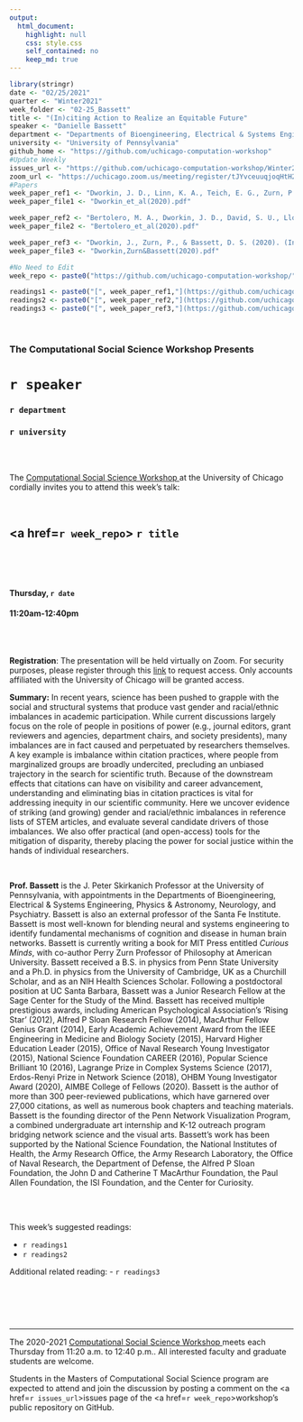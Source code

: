 ```yaml
---
output:
  html_document:
    highlight: null
    css: style.css
    self_contained: no
    keep_md: true
---
```


```r
library(stringr)
date <- "02/25/2021"
quarter <- "Winter2021"
week_folder <- "02-25_Bassett"
title <- "(In)citing Action to Realize an Equitable Future"
speaker <- "Danielle Bassett"
department <- "Departments of Bioengineering, Electrical & Systems Engineering, Physics & Astronomy, Neurology, and Psychiatry"
university <- "University of Pennsylvania"
github_home <- "https://github.com/uchicago-computation-workshop"
#Update Weekly
issues_url <- "https://github.com/uchicago-computation-workshop/Winter2021/issues/7"
zoom_url <- "https://uchicago.zoom.us/meeting/register/tJYvceuuqjoqHtH22bdL00lvo29kz5gEmyy_"
#Papers
week_paper_ref1 <- "Dworkin, J. D., Linn, K. A., Teich, E. G., Zurn, P., Shinohara, R. T., & Bassett, D. S. (2020). The extent and drivers of gender imbalance in neuroscience reference lists. *Nature neuroscience*, 23(8), 918-926."
week_paper_file1 <- "Dworkin_et_al(2020).pdf"

week_paper_ref2 <- "Bertolero, M. A., Dworkin, J. D., David, S. U., Lloreda, C. L., Srivastava, P., Stiso, J., ... & Bassett, D. S. (2020 Preprint). Racial and ethnic imbalance in neuroscience reference lists and intersections with gender. *BioRxiv*."
week_paper_file2 <- "Bertolero_et_al(2020).pdf"

week_paper_ref3 <- "Dworkin, J., Zurn, P., & Bassett, D. S. (2020). (In) citing action to realize an equitable future. Neuron, 106(6), 890-894."
week_paper_file3 <- "Dworkin,Zurn&Bassett(2020).pdf"

#No Need to Edit
week_repo <- paste0("https://github.com/uchicago-computation-workshop/",quarter,"/tree/master/",week_folder)

readings1 <- paste0("[", week_paper_ref1,"](https://github.com/uchicago-computation-workshop/",quarter,"/blob/master/", week_folder,"/",week_paper_file1,")")
readings2 <- paste0("[", week_paper_ref2,"](https://github.com/uchicago-computation-workshop/",quarter,"/blob/master/", week_folder,"/",week_paper_file2,")")
readings3 <- paste0("[", week_paper_ref3,"](https://github.com/uchicago-computation-workshop/",quarter,"/blob/master/", week_folder,"/",week_paper_file3,")")
```






<br>

<h3 class=pfblock-header> The Computational Social Science Workshop Presents </h3>

<h1 class=pfblock-header3> `r speaker`</h1>
<h3 class=pfblock-header3> `r department` </h3>
<h3 class=pfblock-header3> `r university` </h3>

<br><br>



<p class=pfblock-header3>The <a href="https://macss.uchicago.edu/content/computation-workshop"> Computational Social Science Workshop </a> at the University of Chicago cordially invites you to attend this week's talk:</p>



<br>

<div class=pfblock-header3>
<h2 class=pfblock-header>
  <a href=`r week_repo`> `r title` </a>
</h2>

<br>
</div>

<br>

<h4 class=pfblock-header3> Thursday, `r date` </h4>
<h4 class=pfblock-header3> 11:20am-12:40pm </h4>

<br><br>

<p class=footertext2>
**Registration**: The presentation will be held virtually on Zoom. For security purposes, please register through this [link](`r zoom_url`) to request access. Only accounts affiliated with the University of Chicago will be granted access.
</p>

<p class=footertext2>

**Summary:** In recent years, science has been pushed to grapple with the social and structural systems that produce vast gender and racial/ethnic imbalances in academic participation. While current discussions largely focus on the role of people in positions of power (e.g., journal editors, grant reviewers and agencies, department chairs, and society presidents), many imbalances are in fact caused and perpetuated by researchers themselves. A key example is imbalance within citation practices, where people from marginalized groups are broadly undercited, precluding an unbiased trajectory in the search for scientific truth. Because of the downstream effects that citations can have on visibility and career advancement, understanding and eliminating bias in citation practices is vital for addressing inequity in our scientific community. Here we uncover evidence of striking (and growing) gender and racial/ethnic imbalances in reference lists of STEM articles, and evaluate several candidate drivers of those imbalances. We also offer practical (and open-access) tools for the mitigation of disparity, thereby placing the power for social justice within the hands of individual researchers.

</p>

<br>

<p class=footertext2>

**Prof. Bassett** is the J. Peter Skirkanich Professor at the University of Pennsylvania, with appointments in the Departments of Bioengineering, Electrical & Systems Engineering, Physics & Astronomy, Neurology, and Psychiatry. Bassett is also an external professor of the Santa Fe Institute. Bassett is most well-known for blending neural and systems engineering to identify fundamental mechanisms of cognition and disease in human brain networks. Bassett is currently writing a book for MIT Press entitled *Curious Minds*, with co-author Perry Zurn Professor of Philosophy at American University. Bassett received a B.S. in physics from Penn State University and a Ph.D. in physics from the University of Cambridge, UK as a Churchill Scholar, and as an NIH Health Sciences Scholar. Following a postdoctoral position at UC Santa Barbara, Bassett was a Junior Research Fellow at the Sage Center for the Study of the Mind. Bassett has received multiple prestigious awards, including American Psychological Association's ‘Rising Star’ (2012), Alfred P Sloan Research Fellow (2014), MacArthur Fellow Genius Grant (2014), Early Academic Achievement Award from the IEEE Engineering in Medicine and Biology Society (2015), Harvard Higher Education Leader (2015), Office of Naval Research Young Investigator (2015), National Science Foundation CAREER (2016), Popular Science Brilliant 10 (2016), Lagrange Prize in Complex Systems Science (2017), Erdos-Renyi Prize in Network Science (2018), OHBM Young Investigator Award (2020), AIMBE College of Fellows (2020). Bassett is the author of more than 300 peer-reviewed publications, which have garnered over 27,000 citations, as well as numerous book chapters and teaching materials. Bassett is the founding director of the Penn Network Visualization Program, a combined undergraduate art internship and K-12 outreach program bridging network science and the visual arts. Bassett’s work has been supported by the National Science Foundation, the National Institutes of Health, the Army Research Office, the Army Research Laboratory, the Office of Naval Research, the Department of Defense, the Alfred P Sloan Foundation, the John D and Catherine T MacArthur Foundation, the Paul Allen Foundation, the ISI Foundation, and the Center for Curiosity.

</p>

<br>

<br>
This week's suggested readings:

- `r readings1`
- `r readings2`

Additional related reading:
- `r readings3`

<br>

<br><br>

---

<p class=footertext> The 2020-2021 <a href="https://macss.uchicago.edu/content/computation-workshop"> Computational Social Science Workshop </a> meets each Thursday from 11:20 a.m. to 12:40 p.m.. All interested faculty and graduate students are welcome.</p>


<p class=footertext>Students in the Masters of Computational Social Science program are expected to attend and join the discussion by posting a comment on the <a href=`r issues_url`>issues page</a> of the <a href=`r week_repo`>workshop's public repository on GitHub.</a></p>

